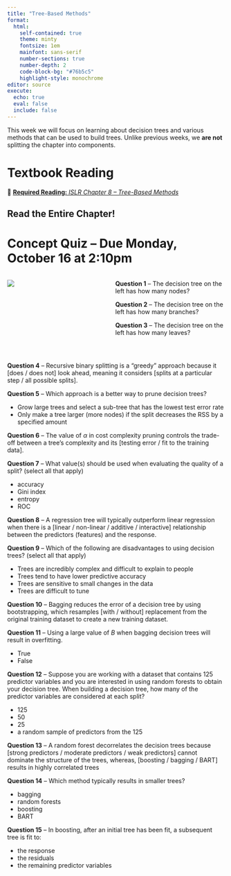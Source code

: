 ```yaml
---
title: "Tree-Based Methods"
format: 
  html: 
    self-contained: true
    theme: minty
    fontsize: 1em
    mainfont: sans-serif
    number-sections: true
    number-depth: 2
    code-block-bg: "#76b5c5"
    highlight-style: monochrome
editor: source
execute: 
  echo: true
  eval: false
  include: false
---
```


This week we will focus on learning about decision trees and various methods that can be used to build trees. Unlike previous weeks, we **are not** splitting the chapter into components. 

# Textbook Reading

📖 [**Required Reading:** *ISLR Chapter 8 -- Tree-Based Methods*](https://hastie.su.domains/ISLR2/ISLRv2_corrected_June_2023.pdf)

::: callout-warning
# Read the Entire Chapter!
:::

# Concept Quiz -- Due Monday, October 16 at 2:10pm

::: columns
::: {.column width="40%"}
![](images/example-tree.png)
:::

::: {.column width="5%"}
:::

::: {.column width="55%"}
**Question 1** -- The decision tree on the left has how many nodes? 

**Question 2** -- The decision tree on the left has how many branches?

**Question 3** -- The decision tree on the left has how many leaves?

:::
:::

</br>

**Question 4** -- Recursive binary splitting is a "greedy" approach because it [does / does not] look ahead, meaning it considers [splits at a particular step / all possible splits]. 

**Question 5** -- Which approach is a better way to prune decision trees?

- Grow large trees and select a sub-tree that has the lowest test error rate
- Only make a tree larger (more nodes) if the split decreases the RSS by a specified amount

**Question 6** -- The value of $\alpha$ in cost complexity pruning controls the trade-off between a tree's complexity and its [testing error / fit to the training data].

**Question 7** -- What value(s) should be used when evaluating the quality of a split? (select all that apply)

- accuracy
- Gini index
- entropy
- ROC

**Question 8** -- A regression tree will typically outperform linear regression when there is a [linear / non-linear / additive / interactive] relationship between the predictors (features) and the response. 

**Question 9** -- Which of the following are disadvantages to using decision trees? (select all that apply)

- Trees are incredibly complex and difficult to explain to people
- Trees tend to have lower predictive accuracy
- Trees are sensitive to small changes in the data
- Trees are difficult to tune

**Question 10** -- Bagging reduces the error of a decision tree by using bootstrapping, which resamples [with / without] replacement from the original training dataset to create a new training dataset. 

**Question 11** -- Using a large value of $B$ when bagging decision trees will result in overfitting.

- True
- False

**Question 12** -- Suppose you are working with a dataset that contains 125 predictor variables and you are interested in using random forests to obtain your decision tree. When building a decision tree, how many of the predictor variables are considered at each split?

- 125
- 50
- 25
- a random sample of predictors from the 125

**Question 13** -- A random forest decorrelates the decision trees because [strong predictors / moderate predictors / weak predictors] cannot dominate the structure of the trees, whereas, [boosting / bagging / BART] results in highly correlated trees

**Question 14** -- Which method typically results in smaller trees?

- bagging
- random forests
- boosting
- BART

**Question 15** -- In boosting, after an initial tree has been fit, a subsequent tree is fit to:

- the response
- the residuals 
- the remaining predictor variables
